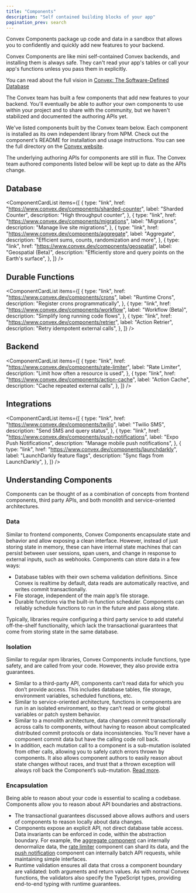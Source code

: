 ```yaml
---
title: "Components"
description: "Self contained building blocks of your app"
pagination_prev: search
---
```



<span className="convex-hero">
  Convex Components package up code and data in a sandbox that allows you to
  confidently and quickly add new features to your backend.
</span>

Convex Components are like mini self-contained Convex backends, and installing
them is always safe. They can't read your app's tables or call your app's
functions unless you pass them in explicitly.

You can read about the full vision in
[Convex: The Software-Defined Database](https://stack.convex.dev/the-software-defined-database#introducing-convex-components)

The Convex team has built a few components that add new features to your
backend. You'll eventually be able to author your own components to use within
your project and to share with the community, but we haven't stabilized and
documented the authoring APIs yet.

We've listed components built by the Convex team below. Each component is
installed as its own independent library from NPM. Check out the component's
README for installation and usage instructions. You can see the full directory
on the [Convex website](https://convex.dev/components).

<Admonition type="caution" title="The component authoring APIs are in Beta">
  The underlying authoring APIs for components are still in flux. The Convex
  team authored components listed below will be kept up to date as the APIs
  change.
</Admonition>

## Database

<ComponentCardList
  items={[
    {
      type: "link",
      href: "https://www.convex.dev/components/sharded-counter",
      label: "Sharded Counter",
      description: "High throughput counter",
    },
    {
      type: "link",
      href: "https://www.convex.dev/components/migrations",
      label: "Migrations",
      description: "Manage live site migrations",
    },
    {
      type: "link",
      href: "https://www.convex.dev/components/aggregate",
      label: "Aggregate",
      description: "Efficient sums, counts, randomization and more",
    },
    {
      type: "link",
      href: "https://www.convex.dev/components/geospatial",
      label: "Geospatial (Beta)",
      description: "Efficiently store and query points on the Earth's surface",
    },
  ]}
/>

## Durable Functions

<ComponentCardList
  items={[
    {
      type: "link",
      href: "https://www.convex.dev/components/crons",
      label: "Runtime Crons",
      description: "Register crons programmatically",
    },
    {
      type: "link",
      href: "https://www.convex.dev/components/workflow",
      label: "Workflow (Beta)",
      description: "Simplify long running code flows",
    },
    {
      type: "link",
      href: "https://www.convex.dev/components/retrier",
      label: "Action Retrier",
      description: "Retry idempotent external calls",
    },
  ]}
/>

## Backend

<ComponentCardList
  items={[
    {
      type: "link",
      href: "https://www.convex.dev/components/rate-limiter",
      label: "Rate Limiter",
      description: "Limit how often a resource is used",
    },
    {
      type: "link",
      href: "https://www.convex.dev/components/action-cache",
      label: "Action Cache",
      description: "Cache repeated external calls",
    },
  ]}
/>

## Integrations

<ComponentCardList
  items={[
    {
      type: "link",
      href: "https://www.convex.dev/components/twilio",
      label: "Twilio SMS",
      description: "Send SMS and query status",
    },
    {
      type: "link",
      href: "https://www.convex.dev/components/push-notifications",
      label: "Expo Push Notifications",
      description: "Manage mobile push notifications",
    },
    {
      type: "link",
      href: "https://www.convex.dev/components/launchdarkly",
      label: "LaunchDarkly feature flags",
      description: "Sync flags from LaunchDarkly",
    },
  ]}
/>

## Understanding Components

Components can be thought of as a combination of concepts from frontend
components, third party APIs, and both monolith and service-oriented
architectures.

### Data

Similar to frontend components, Convex Components encapsulate state and behavior
and allow exposing a clean interface. However, instead of just storing state in
memory, these can have internal state machines that can persist between user
sessions, span users, and change in response to external inputs, such as
webhooks. Components can store data in a few ways:

- Database tables with their own schema validation definitions. Since Convex is
  realtime by default, data reads are automatically reactive, and writes commit
  transactionally.
- File storage, independent of the main app’s file storage.
- Durable functions via the built-in function scheduler. Components can reliably
  schedule functions to run in the future and pass along state.

Typically, libraries require configuring a third party service to add stateful
off-the-shelf functionality, which lack the transactional guarantees that come
from storing state in the same database.

### Isolation

Similar to regular npm libraries, Convex Components include functions, type
safety, and are called from your code. However, they also provide extra
guarantees.

- Similar to a third-party API, components can’t read data for which you don’t
  provide access. This includes database tables, file storage, environment
  variables, scheduled functions, etc.
- Similar to service-oriented architecture, functions in components are run in
  an isolated environment, so they can’t read or write global variables or patch
  system behavior.
- Similar to a monolith architecture, data changes commit transactionally across
  calls to components, without having to reason about complicated distributed
  commit protocols or data inconsistencies. You’ll never have a component commit
  data but have the calling code roll back.
- In addition, each mutation call to a component is a sub-mutation isolated from
  other calls, allowing you to safely catch errors thrown by components. It also
  allows component authors to easily reason about state changes without races,
  and trust that a thrown exception will always roll back the Component’s
  sub-mutation. [Read more](/docs/components/using.mdx#transactions).

### Encapsulation

Being able to reason about your code is essential to scaling a codebase.
Components allow you to reason about API boundaries and abstractions.

- The transactional guarantees discussed above allows authors and users of
  components to reason locally about data changes.
- Components expose an explicit API, not direct database table access. Data
  invariants can be enforced in code, within the abstraction boundary. For
  example, the
  [aggregate component](https://www.npmjs.com/package/@convex-dev/aggregate) can
  internally denormalize data, the
  [rate limiter](https://www.npmjs.com/package/@convex-dev/ratelimiter)
  component can shard its data, and the
  [push notification](https://www.npmjs.com/package/@convex-dev/expo-push-notifications)
  component can internally batch API requests, while maintaining simple
  interfaces.
- Runtime validation ensures all data that cross a component boundary are
  validated: both arguments and return values. As with normal Convex functions,
  the validators also specify the TypeScript types, providing end-to-end typing
  with runtime guarantees.

